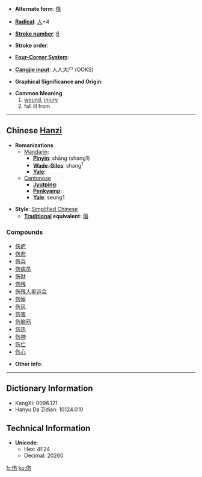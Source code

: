 * '''Alternate form''': [[傷]]

* '''[[Wiktionary:Chinese radical index| Radical]]''': [[Wiktionary:Chinese radical index 人|人]]+4

* '''[[Wiktionary:Chinese total strokes index|Stroke number]]''': [[Wiktionary:Chinese total strokes index 6|6]]

* '''Stroke order''': 

* '''[[Wiktionary:Chinese four corner index|Four-Corner System]]''': 

* '''[[Wiktionary:Chinese Cangjie index|Cangjie input]]''': 人人大尸 (OOKS)

* '''Graphical Significance and Origin''': 

* '''Common Meaning'''
*# [[wound]], [[injury]]
*# fall ill from


----

== Chinese [[Hanzi]] ==

* '''Romanizations'''
** [[Mandarin]]:
*** '''[[Pinyin]]''': shāng (shang1)
*** '''[[Wade-Giles]]''': shang<sup>1</sup>
*** '''[[Yale]]''': 
**[[Cantonese]]
***'''[[Jyutping]]''':
***'''[[Penkyamp]]''': 
***'''[[Yale]]''': seung1

* '''Style''': [[Simplified Chinese]] 
** '''[[Traditional Chinese|Traditional]] equivalent''': [[傷]]

===Compounds===
*[[伤疤]]
*[[伤悲]]
*[[伤兵]]
*[[伤病员]]
*[[伤财]]
*[[伤残]]
*[[伤残人奥运会]]
*[[伤悼]]
*[[伤风]]
*[[伤害]]
*[[伤脑筋]]
*[[伤热]]
*[[伤神]]
*[[伤亡]]
*[[伤心]]

* '''Other info''': 

----

== Dictionary Information ==

* KangXi: 0096.121
* Hanyu Da Zidian: 10124.010

== Technical Information ==

* '''Unicode''':
** Hex: 4F24
** Decimal: 20260

[[fr:伤]]
[[ko:伤]]